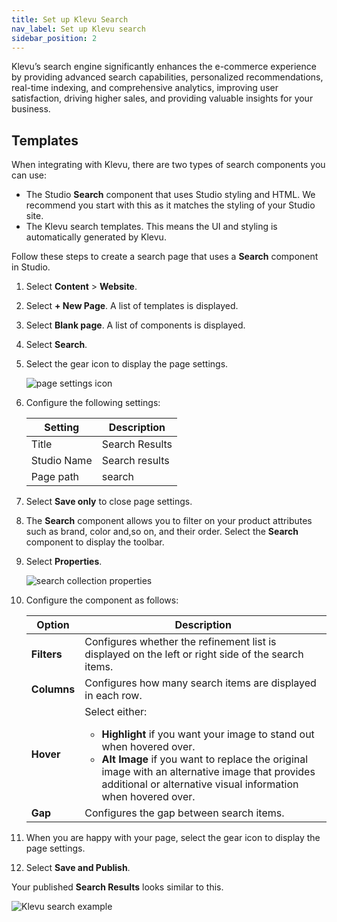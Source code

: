 ```yaml
---
title: Set up Klevu Search
nav_label: Set up Klevu search
sidebar_position: 2
---
```


Klevu’s search engine significantly enhances the e-commerce experience by providing advanced search capabilities, personalized recommendations, real-time indexing, and comprehensive analytics, improving user satisfaction, driving higher sales, and providing valuable insights for your business.

## Templates

When integrating with Klevu, there are two types of search components you can use:

- The Studio **Search** component that uses Studio styling and HTML. We recommend you start with this as it matches the styling of your Studio site.
- The Klevu search templates. This means the UI and styling is automatically generated by Klevu.

Follow these steps to create a search page that uses a **Search** component in Studio.

1. Select **Content** > **Website**.
2. Select **+ New Page**. A list of templates is displayed.
3. Select **Blank page**. A list of components is displayed.
4. Select **Search**.
5. Select the gear icon to display the page settings.

    ![page settings icon](/assets/cxsgearicon.png)

6. Configure the following settings:

    | Setting | Description |
    | --- | --- |
    | Title | Search Results |
    | Studio Name | Search results |
    | Page path | search |

7. Select **Save only** to close page settings.
8. The **Search** component allows you to filter on your product attributes such as brand, color and,so on, and their order. Select the **Search** component to display the toolbar. 
9. Select **Properties**.

    ![search collection properties](/assets/studio/search-properties.png)

10. Configure the component as follows:

    | Option | Description                                                                                                                                                                                                                                                                   |
    | --- |-------------------------------------------------------------------------------------------------------------------------------------------------------------------------------------------------------------------------------------------------------------------------------|
    | **Filters** | Configures whether the refinement list is displayed on the left or right side of the search items.                                                                                                                                                                            |
    | **Columns** | Configures how many search items are displayed in each row.                                                                                                                                                                                                                   |
    | **Hover** | Select either: <ul><li>**Highlight** if you want your image to stand out when hovered over.</li><li>**Alt Image** if you want to replace the original image with an alternative image that provides additional or alternative visual information when hovered over.</li></ul> |
    | **Gap** | Configures the gap between search items.                                                                                                                                                                                                                                      |

11. When you are happy with your page, select the gear icon to display the page settings.
12. Select **Save and Publish**.

Your published **Search Results** looks similar to this.

![Klevu search example](/assets/studio/klev-search-example.png)





